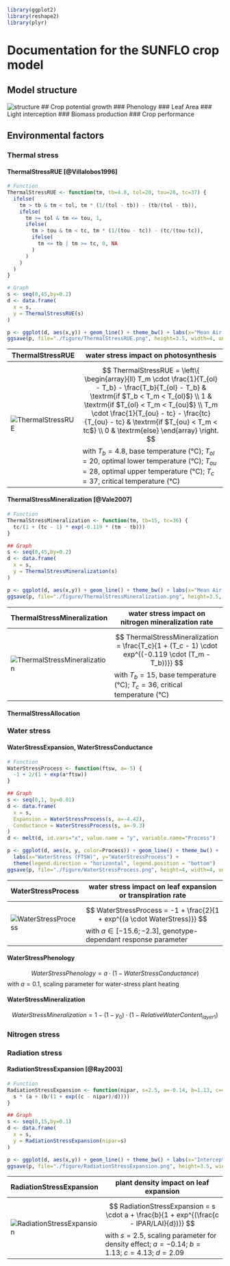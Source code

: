 ```r
library(ggplot2)
library(reshape2)
library(plyr)
```

# Documentation for the SUNFLO crop model

## Model structure
![structure](./files/structure.png) 
## Crop potential growth
### Phenology
### Leaf Area
### Light interception
### Biomass production
### Crop performance

## Environmental factors
### Thermal stress
#### ThermalStressRUE [@Villalobos1996]
```r
# Function
ThermalStressRUE <- function(tm, tb=4.8, tol=20, tou=28, tc=37) {
  ifelse(
    tm > tb & tm < tol, tm * (1/(tol - tb)) - (tb/(tol - tb)),
    ifelse(
      tm >= tol & tm <= tou, 1,
      ifelse(
        tm > tou & tm < tc, tm * (1/(tou - tc)) - (tc/(tou-tc)),
        ifelse(
          tm <= tb | tm >= tc, 0, NA
        )
      )
    )
  )
}

# Graph
s <- seq(0,45,by=0.2)
d <- data.frame(
  x = s,
  y = ThermalStressRUE(s)
)

p <- ggplot(d, aes(x,y)) + geom_line() + theme_bw() + labs(x="Mean Air Temperature (°C)", y="ThermalStressRUE")
ggsave(p, file="./figure/ThermalStressRUE.png", height=3.5, width=4, units="in", dpi=100)
```

ThermalStressRUE | water stress impact on photosynthesis | 
-----|----------|
![ThermalStressRUE](figure/ThermalStressRUE.png)| $$
ThermalStressRUE = \left\{ 
  \begin{array}{ll}
  T_m \cdot \frac{1}{T_{ol} - T_b} - \frac{T_b}{T_{ol} - T_b} & \textrm{if $T_b < T_m < T_{ol}$} \\  
  1 & \textrm{if $T_{ol} < T_m < T_{ou}$} \\
  T_m \cdot \frac{1}{T_{ou} - tc} - \frac{tc}{T_{ou} - tc} & \textrm{if $T_{ou} < T_m < tc$} \\
  0 & \textrm{else}
	\end{array} \right.
$$ with $T_b = 4.8$, base temperature (°C); $T_{ol} = 20$, optimal lower temperature (°C); $T_{ou} = 28$, optimal upper temperature (°C); $T_c = 37$, critical temperature (°C)


#### ThermalStressMineralization [@Vale2007]
```r
# Function
ThermalStressMineralization <- function(tm, tb=15, tc=36) {
  tc/(1 + (tc - 1) * exp(-0.119 * (tm - tb)))
}

## Graph
s <- seq(0,45,by=0.2)
d <- data.frame(
  x = s,
  y = ThermalStressMineralization(s)
)

p <- ggplot(d, aes(x,y)) + geom_line() + theme_bw() + labs(x="Mean Air Temperature (°C)", y="ThermalStressMineralization")
ggsave(p, file="./figure/ThermalStressMineralization.png", height=3.5, width=4, units="in", dpi=100)
```

ThermalStressMineralization | water stress impact on nitrogen mineralization rate | 
-----|----------|
![ThermalStressMineralization](figure/ThermalStressMineralization.png)| $$
ThermalStressMineralization = \frac{T_c}{1 + (T_c - 1) \cdot exp^{(-0.119 \cdot (T_m - T_b))}}
$$ with $T_b = 15$, base temperature (°C); $T_c = 36$, critical temperature (°C)

#### ThermalStressAllocation


### Water stress

#### WaterStressExpansion, WaterStressConductance
```r
# Function
WaterStressProcess <- function(ftsw, a=-5) {
  -1 + 2/(1 + exp(a*ftsw))
}

## Graph
s <- seq(0,1, by=0.01)
d <- data.frame(
  x = s,
  Expansion = WaterStressProcess(s, a=-4.42),
  Conductance = WaterStressProcess(s, a=-9.3)
)
d <- melt(d, id.vars="x", value.name = "y", variable.name="Process")

p <- ggplot(d, aes(x, y, color=Process)) + geom_line() + theme_bw() +
  labs(x="WaterStress (FTSW)", y="WaterStressProcess") +
  theme(legend.direction = "horizontal", legend.position = "bottom")
ggsave(p, file="./figure/WaterStressProcess.png", height=4, width=4, units="in", dpi=100)
```

WaterStressProcess | water stress impact on leaf expansion or transpiration rate | 
-----|----------|
![WaterStressProcess](figure/WaterStressProcess.png)| $$
WaterStressProcess = -1 + \frac{2}{1 + exp^{(a \cdot WaterStress)}}
$$ with $a \in [-15.6;-2.3]$, genotype-dependant response parameter


#### WaterStressPhenology
$$WaterStressPhenology = a \cdot (1 - WaterStressConductance)$$
with $a=0.1$, scaling parameter for water-stress plant heating

#### WaterStressMineralization
$$WaterStressMineralization = 1 - (1 - y_0) \cdot (1 - RelativeWaterContent_{layer1})$$


### Nitrogen stress

### Radiation stress
#### RadiationStressExpansion [@Ray2003]

```r
# Function
RadiationStressExpansion <- function(nipar, s=2.5, a=-0.14, b=1.13, c=4.13, d=2.09) {
  s * (a + (b/(1 + exp((c - nipar)/d))))
}

## Graph
s <- seq(0,15,by=0.1)
d <- data.frame(
  x = s,
  y = RadiationStressExpansion(nipar=s)
)

p <- ggplot(d, aes(x,y)) + geom_line() + theme_bw() + labs(x="Intercepted Radiation per LAI (MJ)", y="RadiationStressExpansion")
ggsave(p, file="./figure/RadiationStressExpansion.png", height=3.5, width=4, units="in", dpi=100)
```

RadiationStressExpansion | plant density impact on leaf expansion| 
-----|----------|
![RadiationStressExpansion](figure/RadiationStressExpansion.png)| $$
RadiationStressExpansion = s \cdot a + \frac{b}{1 + exp^{(\frac{c - IPAR/LAI}{d})}}
$$ with $s=2.5$, scaling parameter for density effect; $a=-0.14$; $b=1.13$; $c=4.13$; $d=2.09$


